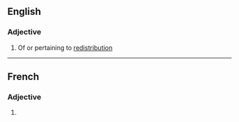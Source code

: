 ==English==

===Adjective===
{{en-adj}}

# Of or pertaining to [[redistribution]]

----

==French==

===Adjective===
{{head|fr|adjective form}}

# {{feminine of|fr|redistributif}}